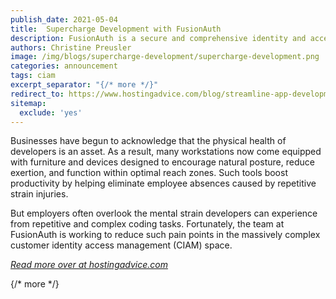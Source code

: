 ```yaml
---
publish_date: 2021-05-04 
title:  Supercharge Development with FusionAuth
description: FusionAuth is a secure and comprehensive identity and access management tool designed for developers by developers. The solution, which can be deployed on-prem or through cloud-based servers, plugs seamlessly into applications and can be fully customized. By pairing high-level customer support with low price points, FusionAuth is putting streamlined development within reach for a growing number of programmers.
authors: Christine Preusler
image: /img/blogs/supercharge-development/supercharge-development.png
categories: announcement
tags: ciam
excerpt_separator: "{/* more */}"
redirect_to: https://www.hostingadvice.com/blog/streamline-app-development-with-fusionauth/
sitemap:
  exclude: 'yes'
---
```


Businesses have begun to acknowledge that the physical health of developers is an asset. As a result, many workstations now come equipped with furniture and devices designed to encourage natural posture, reduce exertion, and function within optimal reach zones. Such tools boost productivity by helping eliminate employee absences caused by repetitive strain injuries. 

But employers often overlook the mental strain developers can experience from repetitive and complex coding tasks. Fortunately, the team at FusionAuth is working to reduce such pain points in the massively complex customer identity access management (CIAM) space.

*[Read more over at hostingadvice.com](https://www.hostingadvice.com/blog/streamline-app-development-with-fusionauth/)*

{/* more */}
